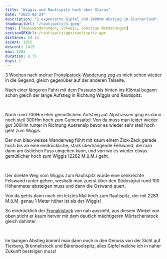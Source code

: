 ```yaml
---
title: "Wiggis und Rautispitz hoch über Glarus"
date: "2023-06-24"
description: "2 exponierte Gipfel und 2400Hm Abstieg im Glarnerland"
thumbnailUrl: "/rautispitz/3.jpeg"
tags: [Tageswanderungen, Schweiz, Sonstige Wanderungen]
sectionGPXUrl: /rautispitz/gpx/rautispitz.gpx
distance: 24.33
ascent: 1822
descent: 2415
max: 2283
duration: 8.75
days: 1
---
```


3 Wochen nach meiner <a href="/blog/2023-06-03-Fronalpstock">Fronalpstock-Wanderung</a> zog es mich schon wieder in die Gegend, gleich gegenüber auf der anderen Talseite.

Nach einer längeren Fahrt mit dem Postauto bis hinten ins Klöntal begann schon gleich der lange Aufstieg in Richtung Wiggis und Rautispitz.

<Img imageUrl="/rautispitz/1.jpeg" description="Klöntalersee" />
<Img
	imageUrl="/rautispitz/2.jpeg"
	description="Neugierige Ziegen bei der Alp 'Chängel'"
/>

Nach rund 700Hm eher gemütlichem Aufstieg auf Alpstrassen ging es dann noch steil 300Hm hoch zum Gumensattel. Von da muss man leider wieder gut 300Hm runter in Richtung Auerenalp bevor es wieder sehr steil hoch geht zum Wiggis.

Der nun blau-weisse Wanderweg führt mit kaum einem Zick-Zack gerade hoch bis an eine eindrückliche, stark überhängende Felswand, die man dann am östlichen Fuss umgehen kann, und von wo es wieder etwas gemütlicher hoch zum Wiggis (2282 M.ü.M.) geht.

<Img
	imageUrl="/rautispitz/3.jpeg"
	description="Blick zurück mit dem Mättlistock links"
/>
<Img
	imageUrl="/rautispitz/4.jpeg"
	description="Eindrücklicher Überhang beim 'Tor' unterhal des Wiggis"
/>
<Img
	imageUrl="/rautispitz/5.jpeg"
	description="Aussicht vom Wiggis, Klöntalersee und Glärnisch im Hintergrund"
/>

Der direkte Weg vom Wiggis zum Rautispitz würde eine senkrechte Felswand runter gehen, weshalb man zuerst über den Südostgrat rund 100 Höhenmeter absteigen muss und dann die Ostwand quert.

Von da gehts dann noch ein letztes Mal hoch zum Rautispitz, der mit 2283 M.ü.M. genau 1 Meter höher ist als der Wiggis!

So eindrücklich der <a href="/blog/2023-06-03-Fronalpstock">Fronalpstock</a> von nah aussieht, aus diesem Winkel von oben sticht er kaum hervor mit dem deutlich mächtigeren Mürtschenstock gleich dahinter.

<Img
	imageUrl="/rautispitz/6.jpeg"
	description="Aussicht vom Rautispitz. Von diesem Winkel recht unscheinbahrer Fronalpstock im Vordergrund Mitte-links"
/>
<Img imageUrl="/rautispitz/7.jpeg" description="Blick zurück zum Wiggis" />

Im laangen Abstieg kommt man dann noch in den Genuss von der Sicht auf Tierberg, Brünnelistock und Bärensoolspitz, alles Gipfel welche ich in naher Zukunft besteigen muss!

<Img
	imageUrl="/rautispitz/8.jpeg"
	description="Im Abstieg vom Rautispitz, Brünnelistock im Hintergrund links"
/>
<Img
	imageUrl="/rautispitz/9.jpeg"
	description="Obersee mit dem Bärensoolspitz dahinter"
/>
